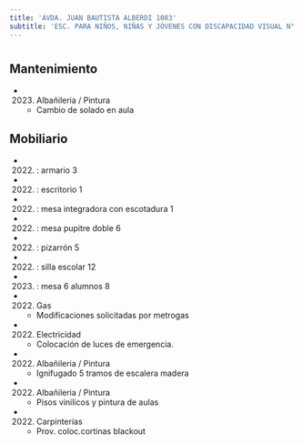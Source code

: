 ```yaml
---
title: 'AVDA. JUAN BAUTISTA ALBERDI 1083'
subtitle: 'ESC. PARA NIÑOS, NIÑAS Y JÓVENES CON DISCAPACIDAD VISUAL N° 35 JOSÉ MANUEL ESTRADA'
---
```


#


## Mantenimiento

*  (2023) Albañileria / Pintura 
    + Cambio de solado en aula


## Mobiliario

*  (2022) : armario 3 

*  (2022) : escritorio 1 

*  (2022) : mesa integradora con escotadura 1 

*  (2022) : mesa pupitre doble 6 

*  (2022) : pizarrón 5 

*  (2022) : silla escolar 12 

*  (2023) : mesa 6 alumnos 8 




*  (2022) Gas 
    + Modificaciones solicitadas por metrogas

*  (2022) Electricidad 
    + Colocación de luces de emergencia.

*  (2022) Albañileria / Pintura 
    + Ignifugado 5 tramos de escalera madera

*  (2022) Albañileria / Pintura 
    + Pisos vinilicos y pintura de aulas

*  (2022) Carpinterías 
    + Prov. coloc.cortinas blackout



